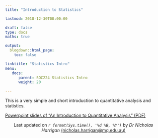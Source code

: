 ```yaml
---
title: "Introduction to Statistics"

lastmod: 2018-12-30T00:00:00

draft: false
type: docs
maths: true	

output:
  blogdown::html_page:
    toc: false

linktitle: "Statistics Intro"
menu:
   docs:
      parent: SOC224 Statistics Intro
      weight: 20

---
```


This is a very simple and short introduction to quantitative analysis and statistics.

[Powerpoint slides of "An Introduction to Quantitative Analysis" (PDF)](/docs/intro to statistics v01.pdf)



<center>
Last updated on _`r format(Sys.time(), '%d %B, %Y')`_ by _Dr Nicholas Harrigan_ [(nicholas.harrigan@mq.edu.au)](mailto:nicholas.harrigan@mq.edu.au)
</center>
